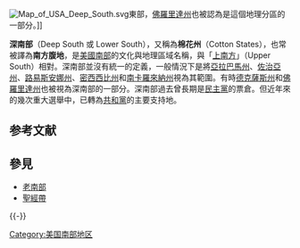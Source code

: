 [[File:Map_of_USA_Deep_South.svg|thumb]]東部，[[佛羅里達州|佛羅里達州]]也被認為是這個地理分區的一部分。]]

'''深南部'''（Deep South 或 Lower South），又稱為'''棉花州'''（Cotton States），也常被譯為'''南方腹地'''，是[[美國|美國]][[美國南部|南部]]的文化與地理區域名稱，與「[[上南方|上南方]]」（Upper South）相對。深南部並沒有統一的定義，一般情況下是將[[亞拉巴馬州|亞拉巴馬州]]、[[佐治亞州|佐治亞州]]、[[路易斯安娜州|路易斯安娜州]]、[[密西西比州|密西西比州]]和[[南卡羅來納州|南卡羅來納州]]視為其範圍。有時[[德克薩斯州|德克薩斯州]]和[[佛羅里達州|佛羅里達州]]也被視為深南部的一部分。深南部過去曾長期是[[民主黨_(美國)|民主黨]]的票倉。但近年來的幾次重大選舉中，已轉為[[共和黨_(美國)|共和黨]]的主要支持地。

== 参考文献 ==
{{Reflist}}

== 參見 ==
{{Portal|美国}}
* [[老南部|老南部]]
* [[聖經帶|聖經帶]]

{{-}}
{{美國地區}}

[[Category:美国南部地区|Category:美国南部地区]]